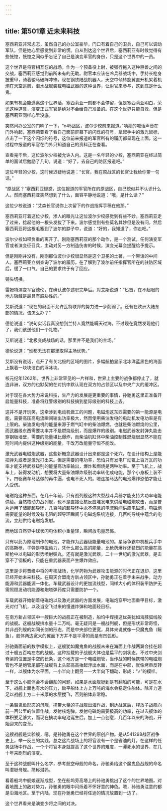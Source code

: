 ```yaml
---
---
---
```

title: 第501章 近未来科技
---



塞西莉亚非常忐忑，虽然自己的办公室豪华，门口有着自己的卫兵，自己可以调动军队。但是她心里感觉到非常的慌。自从到达这个世界后，塞西莉亚有时候觉得有些恍惚，恍惚之间似乎忘记了自己是演变军官的身份，只是这个世界中的一员。

这个世界是将官相互怼的战场，作为一个预备役上尉，被强行拖入这种巨兽之间的交战，塞西莉亚感觉到前所未有的无助。尉官本应该在冷兵器战场中，手持长枪身披重甲，骑着骏马破阵冲锋。现在钢铁陆战机器人，天空中倾转旋翼直升机架着机炮在天空巡航，潜水战舰装载电磁武器的这种世界，让尉官来参与，这到底是什么鬼。

如果有机会能逃离这个世界话，塞西莉亚一刻都不会停留，但是塞西莉亚明白，荣光这种道具，演变正式军官是绝对不会给自己准备的。在这个世界只能自救，但是塞西莉亚同样心里没底。

突然间办公室的门响了一下，“n45战区，波尔少校前来报道。”响亮的喊话声音在门外响起，塞西莉亚看了看自己面前屏幕下的闪烁的符号，拿起手中的激光鼠标，点击了一下这个闪烁的符号，这位前来报道的军官所有的履历都呈现在上面。这一过程中报道的军官在门外只知道自己的资料正在查看。

查看完毕后，这位波尔少校被允许入内。这是一名年轻的少校，塞西莉亚在经过简单的面试后勉励了几句，说道：“好了，去自己的防区报道吧。”

这位年轻的少校，这时候迟疑地说道：“长官，我在原战区的长官让我给你带一句话。”

“原战区？”塞西莉亚疑惑，这位报道的军官所在的原战区，自己貌似并不认识什么人。然而塞西莉亚突然想到了什么，面容平静地说道：“哦，是什么话？”

这位少校说道：“艾森长官说你上次留下的作战指挥手稿在他那。”

塞西莉亚盯着这位少校，渗人的眼光让这位波尔少校感觉到有些不妙。塞西莉亚走了过来，捻起他的一根头发拔了下来。波尔感觉到有些莫名其妙但是没有问，然后塞西莉亚将这根毛塞到了波尔的脖子中，说道：“好的，我知道了，你走吧。”

波尔少校如释负重的离开了。刚刚塞西莉亚的那个动作，是一个测试，任何演变军官或者演变征召兵，主动对另一方制造伤害的时候，演变光幕会提醒给予提示。

但是刚刚并没有，刚刚那位波尔少校很显然是这个卫冕的土著，一个带话的中间人。塞西莉亚立刻查询了波尔的履历。在了解到了波尔前任指挥官所在的驻防区域后，缓了一口气。自己的要求终于有了回应。

镜头切换。

雷姆特演变军官德伦，在确认波尔述职完毕后。对艾斯说道：“匕首，在不起眼的地方隐藏是最具有威胁性的。”

艾斯说道：“现在的局面不允许瓦特联邦的势力进一步削弱了。还有在欧洲大陆东部的情况，该怎么办？”

德伦说道：“说句实话我真没想到兰特人竟然能瞒天过海。不过现在竟然发现他们了，我们该送他们一个礼物。”

艾斯说道：“北极变成战场的话，那里并不是我们的主场。”

德伦说道：“谁都无法在那里取得主场优势。”

艾斯没有说话，点开了有关北极的区域的图片，多幅航拍显示北冰洋蓝黑色的海面上飘着一块块洁白的浮冰块。

核元纪年1262年，世界上非常罕见的一片祥和，世界上主要的战争都停止了，就连非洲，双方的也默契的在对抗中默认现在双方的占领区以及中央广大的缓冲区。

对于现在各大势力来说科技，生产力的发展是更重要的事情，孙驰勇这里正准备开启能量科技，准备将红警级别的科技搞到星际级别的科技上去。

这并不是开玩笑，这牵涉到电动机做工的问题，电磁炮这东西需要的第一能源是电能，需要高压高电流瞬间输出功率极大，然而使用柴油发电的电动机发电功率是有上限的。柴油发电机的能量来源于燃气缸中的柴油爆燃。也就是柴油燃烧的公里，而武器级东西需要功率并不是燃烧级别，而是爆炸的级别。电磁武器发射弹丸能击穿钢板墙壁，需要的能量堪比爆炸，而柴油机缸体中柴油控制性燃烧很显然不能在短时间内提供这种级别的能量，千改万改能量守恒不能改。

激光武器电磁炮武器，这些新概念武器设计出来都是这个死穴，在设计结构上是能把弹丸或者是激光打出来。但是需要的电功率，恐怕只有发电厂动辄上百万瓦的功率才能支持武器级别的能量高功率输出，爆炸和燃烧是两种功率。至于飞机上，战车上，装得发动机，想要将大量柴油爆炸级别功率转化成电能，那个小身板上装不下。四驱赛车马达做的再牛逼，也电不死人的。嗯连接马达的电池爆炸恐怕才能让人受伤。

电磁炮这种东西，在几十年前，只有战列舰这种大型战斗兵器才能支持大功率电能供给。当然核动力战列舰，也不是直接让核反应堆发电来供给电磁炮攻击，而是普片运用了储能超导环，几百吨的超导环中永不停息的电流瞬间供应电磁炮，电磁炮需要能量的时候没有电阻的超导环瞬间与电磁炮系统连接，几百吨导线中蕴含的电流，立刻供给电磁炮发射。

而地球自然界中球状闪电体积小重量轻，瞬间放电量恐怖。

只有以此为原理制作的电池，才能作为武器级能量电池的。星际争霸中机枪兵手中的高斯枪，子弹是电磁动力，凭什么那么高的能量，比枪药爆炸还猛烈的能量在高斯枪中以电磁的形势喷射弹丸。还有就是激光武器，二十一世纪的激光武器，是击穿不了钢板的，只能在重武器表面产生爆炸效应。

这里是少将晋级中将的考核战场，化学药物为武器攻击能源的时代正在退却，这里已经开始未来科技。在周天合盟南方新占领区中，孙驰勇正在着手未来战争，动力能源和武器能源一体化，车载武器设计的更加流线型，同样大小的体积装甲防护无需照顾发动机能源和炮塔弹药库只需要防护一个。

车载武器开始朝着电磁炮以及激光武器的方面发展，电磁炮穿甲地面重甲目标，激光对付飞机，以及当空飞过来的慢速炸弹和地面轻目标。

在南方新占领区中一艘巨大的战舰正在被制造，船坞中焊接这优美犹如海豚弧线般的战舰。这艘战舰排水量十二万吨。毫无疑问是一艘战列舰，但是形状非常奇怪，并非战列舰的如同长剑的形态，而是中央部位更宽，具体来说就像一只魔鬼鱼（鳐鱼），舰体两边宽大的翼面下方并不是平滑的而是有凹弧形。

孙驰勇面前的数字模拟上，这艘犹如魔鬼鱼的战舰未来在海面上作战两翼会挂在超过十艘五百吨左右的战舰。这种挂载的子战舰大体也是扁平的剑状态，不过中央剑脊梁的位置是中空的长条，这个地方是一个电磁炮管，当作战的时候携带的电磁炮管也不是炮管尾部在战舰背上头部高高抬起浮出水面，而是在中部，就像烤串反转一样，以舰体为水平面，一小半向上翻另一一大半向下翻动，形成：“≠”的模样。

至于这么小舰体会不会翻船的问题，如果是水面舰艇到是有翻船的可能，可是在水下，战舰上面也有水的压力，扁平船体上方上万吨的海水会稳定住船体。除非力道足以战舰上方二十米厚的水层搅飞，否则船体非常稳。

一条魔鬼鱼形态的母舰，携带大量的子战舰出海作战，到达战区后，释放子战舰向前一百公里的位置作战。发射核炮弹，发射电磁炮需要极高的功率，在过去舰体的体积要足够大，而现在搞功率电池诞生后。加上一点创意，几百年以来的海战，开始迎来的变革。

这艘战舰是实验舰，嗯，是孙驰勇在这个世界的原创产物。是从541298战区战争史上，举一反三的实践。总之这片战场上的将官没有一个是省油的灯。在这样的任务战场中作战，一个个将官本身就提高了这个世界的难度，一潭死水的世界，在几十年来剧烈的演变。

至于这种战舰叫什么名字，参考航空母舰的命名，孙驰勇给这个魔鬼鱼战舰的命名叫潜艇母舰。简称潜妈。

看着船坞中舰娘逐渐成型，坐在船坞旁高塔上的孙驰勇挑出了这个的世界地图。对着地图上的敌对势力，孙驰勇的眼中闪烁着不怀好意的神色。嗯，孙驰勇注意的都是沿海地区。至于内陆，现在孙驰勇已经将任迪的情况放置到一边了。

这个世界看来是演变少将之间的对决。